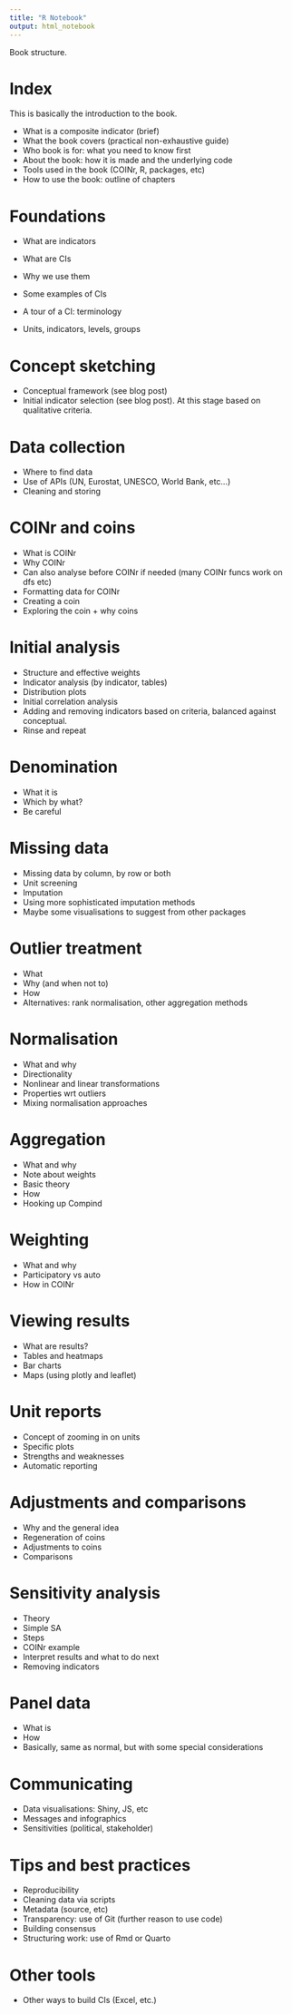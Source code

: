 ```yaml
---
title: "R Notebook"
output: html_notebook
---
```


Book structure.

# Index

This is basically the introduction to the book.

-   What is a composite indicator (brief)
-   What the book covers (practical non-exhaustive guide)
-   Who book is for: what you need to know first
-   About the book: how it is made and the underlying code
-   Tools used in the book (COINr, R, packages, etc)
-   How to use the book: outline of chapters

# Foundations

-   What are indicators

-   What are CIs

-   Why we use them

-   Some examples of CIs

-   A tour of a CI: terminology

-   Units, indicators, levels, groups

# Concept sketching

-   Conceptual framework (see blog post)
-   Initial indicator selection (see blog post). At this stage based on qualitative criteria.

# Data collection

-   Where to find data
-   Use of APIs (UN, Eurostat, UNESCO, World Bank, etc...)
-   Cleaning and storing

# COINr and coins

-   What is COINr
-   Why COINr
-   Can also analyse before COINr if needed (many COINr funcs work on dfs etc)
-   Formatting data for COINr
-   Creating a coin
-   Exploring the coin + why coins

# Initial analysis

-   Structure and effective weights
-   Indicator analysis (by indicator, tables)
-   Distribution plots
-   Initial correlation analysis
-   Adding and removing indicators based on criteria, balanced against conceptual.
-   Rinse and repeat

# Denomination

-   What it is
-   Which by what?
-   Be careful

# Missing data

-   Missing data by column, by row or both
-   Unit screening
-   Imputation
-   Using more sophisticated imputation methods
-   Maybe some visualisations to suggest from other packages

# Outlier treatment

-   What
-   Why (and when not to)
-   How
-   Alternatives: rank normalisation, other aggregation methods

# Normalisation

-   What and why
-   Directionality
-   Nonlinear and linear transformations
-   Properties wrt outliers
-   Mixing normalisation approaches

# Aggregation

-   What and why
-   Note about weights
-   Basic theory
-   How
-   Hooking up Compind

# Weighting

-   What and why
-   Participatory vs auto
-   How in COINr

# Viewing results

-   What are results?
-   Tables and heatmaps
-   Bar charts
-   Maps (using plotly and leaflet)

# Unit reports

-   Concept of zooming in on units
-   Specific plots
-   Strengths and weaknesses
-   Automatic reporting

# Adjustments and comparisons

-   Why and the general idea
-   Regeneration of coins
-   Adjustments to coins
-   Comparisons

# Sensitivity analysis

-   Theory
-   Simple SA
-   Steps
-   COINr example
-   Interpret results and what to do next
-   Removing indicators

# Panel data

-   What is
-   How
-   Basically, same as normal, but with some special considerations

# Communicating

-   Data visualisations: Shiny, JS, etc
-   Messages and infographics
-   Sensitivities (political, stakeholder)

# Tips and best practices

-   Reproducibility
-   Cleaning data via scripts
-   Metadata (source, etc)
-   Transparency: use of Git (further reason to use code)
-   Building consensus
-   Structuring work: use of Rmd or Quarto

# Other tools

-   Other ways to build CIs (Excel, etc.)
